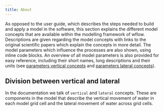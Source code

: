 ```yaml
---
title: About
---
```


As opposed to the user guide, which describes the steps needed to build and apply a model in
the software, this section explains the different model concepts that are available within the
modelling framework of wflow. Descriptions are given regarding the model concepts with links to
the original scientific papers which explain the concepts in more detail. The model parameters
which influence the processes are also shown, using inline code blocks. An overview of all
model parameters is also provided for easy reference, including their short names, long
descriptions and their units (see [parameters vertical concepts](./parameters_vertical.qmd) and
[parameters lateral concepts](./parameters_lateral.qmd)).

## Division between vertical and lateral

In the documentation we talk of `vertical` and `lateral` concepts. These are components in the
model that describe the vertical movement of water in each model grid cell and the lateral
movement of water across grid cells.
